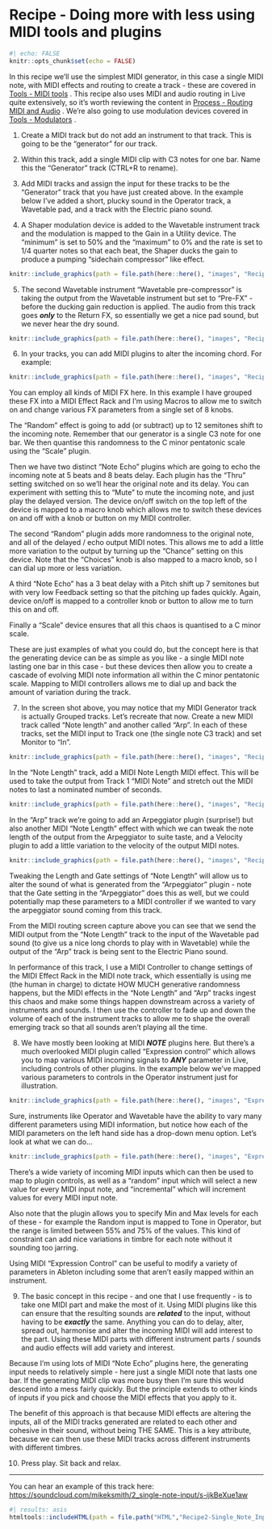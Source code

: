 # Recipe - Doing more with less using MIDI tools and plugins {#006-Recipe-MIDI_tools}

```r
#| echo: FALSE
knitr::opts_chunk$set(echo = FALSE)
```

In this recipe we'll use the simplest MIDI generator, in this case a single MIDI
note, with MIDI effects and routing to create a track - these are covered in 
[Tools - MIDI tools](#004-Tools-MIDI_tools)
.
This recipe also uses MIDI and audio routing in Live quite extensively, so it's
worth reviewing the content in 
[Process - Routing MIDI and Audio](#005-Process-Routing)
. We're also going to use
modulation devices covered in 
[Tools - Modulators](#007-Tools-Modulators)
.

1.  Create a MIDI track but do not add an instrument to that track. This is
going to be the "generator" for our track.

2.  Within this track, add a single MIDI clip with C3 notes for one bar. Name
this the "Generator" track (CTRL+R to rename).

3.  Add MIDI tracks and assign the input for these tracks to be the "Generator"
track that you have just created above. In the example below I've added a short,
plucky sound in the Operator track, a Wavetable pad, and a track with the
Electric piano sound.

4.  A Shaper modulation device is added to the Wavetable instrument track and
the modulation is mapped to the Gain in a Utility device. The "minimum" is set
to 50% and the "maximum" to 0% and the rate is set to 1/4 quarter notes so that
each beat, the Shaper ducks the gain to produce a pumping "sidechain compressor"
like effect.

```r
knitr::include_graphics(path = file.path(here::here(), "images", "Recipe2_MODULATION_Shaper-gain.png"))
```

5.  The second Wavetable instrument "Wavetable pre-compressor" is taking the
output from the Wavetable instrument but set to "Pre-FX" - before the ducking
gain reduction is applied. The audio from this track goes ***only*** to the
Return FX, so essentially we get a nice pad sound, but we never hear the dry
sound.

```r
knitr::include_graphics(path = file.path(here::here(), "images", "Recipe2_MIDI-and-audio-routing.png"))
```

6.  In your tracks, you can add MIDI plugins to alter the incoming chord. For example:

```r
knitr::include_graphics(path = file.path(here::here(), "images", "Recipe2_MIDI_fx.png"))
```

You can employ all kinds of MIDI FX here. In this example I have grouped these
FX into a MIDI Effect Rack and I'm using Macros to allow me to switch on and
change various FX parameters from a single set of 8 knobs.
  
The "Random" effect is going to add (or subtract) up to 12 semitones shift to
the incoming note. Remember that our generator is a single C3 note for one bar.
We then quantise this randomness to the C minor pentatonic scale using the
"Scale" plugin.
  
Then we have two distinct "Note Echo" plugins which are going to echo the
incoming note at 5 beats and 8 beats delay. Each plugin has the "Thru" setting
switched on so we'll hear the original note and its delay. You can experiment
with setting this to "Mute" to mute the incoming note, and just play the delayed
version. The device on/off switch on the top left of the device is mapped to a
macro knob which allows me to switch these devices on and off with a knob or
button on my MIDI controller.
  
The second "Random" plugin adds more randomness to the original note, and all of
the delayed / echo output MIDI notes. This allows me to add a little more
variation to the output by turning up the "Chance" setting on this device. Note
that the "Choices" knob is also mapped to a macro knob, so I can dial up more or
less variation.
  
A third "Note Echo" has a 3 beat delay with a Pitch shift up 7 semitones but
with very low Feedback setting so that the pitching up fades quickly. Again,
device on/off is mapped to a controller knob or button to allow me to turn this
on and off.
  
Finally a "Scale" device ensures that all this chaos is quantised to a C minor scale.

These are just examples of what you could do, but the concept here is that the
generating device can be as simple as you like - a single MIDI note lasting one
bar in this case - but these devices then allow you to create a cascade of
evolving MIDI note information all within the C minor pentatonic scale. Mapping
to MIDI controllers allows me to dial up and back the amount of variation during
the track.

7.  In the screen shot above, you may notice that my MIDI Generator track is
actually Grouped tracks. Let's recreate that now. Create a new MIDI track called
"Note length" and another called "Arp". In each of these tracks, set the MIDI
input to Track one (the single note C3 track) and set Monitor to "In".

```r
knitr::include_graphics(path = file.path(here::here(), "images", "Recipe2_MIDI_manipulation.png"))
```

In the "Note Length" track, add a MIDI Note Length MIDI effect. This will be
used to take the output from Track 1 "MIDI Note" and stretch out the MIDI notes
to last a nominated number of seconds.

```r
knitr::include_graphics(path = file.path(here::here(), "images", "Recipe2_MIDI_NoteLength.png"))
```

In the "Arp" track we're going to add an Arpeggiator plugin (surprise!) but also
another MIDI "Note Length" effect with which we can tweak the note length of the
output from the Arpeggiator to suite taste, and a Velocity plugin to add a
little variation to the velocity of the output MIDI notes.

```r
knitr::include_graphics(path = file.path(here::here(), "images", "Recipe2_MIDI_Arp.png"))
```

Tweaking the Length and Gate settings of "Note Length" will allow us to alter
the sound of what is generated from the "Arpeggiator" plugin - note that the
Gate setting in the "Arpeggiator" does this as well, but we could potentially
map these parameters to a MIDI controller if we wanted to vary the arpeggiator
sound coming from this track.

From the MIDI routing screen capture above you can see that we send the MIDI
output from the "Note Length" track to the input of the Wavetable pad sound (to
give us a nice long chords to play with in Wavetable) while the output of the
"Arp" track is being sent to the Electric Piano sound.
  
In performance of this track, I use a MIDI Controller to change settings of the
MIDI Effect Rack in the MIDI note track, which essentially is using me (the
human in charge) to dictate HOW MUCH generative randomness happens, but the MIDI
effects in the "Note Length" and "Arp" tracks ingest this chaos and make some
things happen downstream across a variety of instruments and sounds. I then use
the controller to fade up and down the volume of each of the instrument tracks
to allow me to shape the overall emerging track so that all sounds aren't
playing all the time.

8.  We have mostly been looking at MIDI ***NOTE*** plugins here. But there's a
much overlooked MIDI plugin called "Expression control" which allows you to map
various MIDI incoming signals to ***ANY*** parameter in Live, including controls
of other plugins. In the example below we've mapped various parameters to
controls in the Operator instrument just for illustration.

```r
knitr::include_graphics(path = file.path(here::here(), "images", "Expression_control.png"))
```

Sure, instruments like Operator and Wavetable have the ability to vary many
different parameters using MIDI information, but notice how each of the MIDI
parameters on the left hand side has a drop-down menu option. Let's look at what
we can do...

```r
knitr::include_graphics(path = file.path(here::here(), "images", "Expression_control_2.png"))
```

There's a wide variety of incoming MIDI inputs which can then be used to map to
plugin controls, as well as a "random" input which will select a new value for
every MIDI input note, and "incremental" which will increment values for every
MIDI input note.
  
Also note that the plugin allows you to specify Min and Max levels for each of
these - for example the Random input is mapped to Tone in Operator, but the
range is limited between 55% and 75% of the values. This kind of constraint can
add nice variations in timbre for each note without it sounding too jarring.
  
Using MIDI "Expression Control" can be useful to modify a variety of parameters
in Ableton including some that aren't easily mapped within an instrument.

9.  The basic concept in this recipe - and one that I use frequently - is to
take one MIDI part and make the most of it. Using MIDI plugins like this can
ensure that the resulting sounds are ***related*** to the input, without having
to be ***exactly*** the same. Anything you can do to delay, alter, spread out,
harmonise and alter the incoming MIDI will add interest to the part. Using these
MIDI parts with different instrument parts / sounds and audio effects will add
variety and interest.
  
Because I'm using lots of MIDI "Note Echo" plugins here, the generating input
needs to relatively simple - here just a single MIDI note that lasts one bar. If
the generating MIDI clip was more busy then I'm sure this would descend into a
mess fairly quickly. But the principle extends to other kinds of inputs if you
pick and choose the MIDI effects that you apply to it.
  
The benefit of this approach is that because MIDI effects are altering the
inputs, all of the MIDI tracks generated are related to each other and cohesive
in their sound, without being THE SAME. This is a key attribute, because we can
then use these MIDI tracks across different instruments with different timbres.

10. Press play. Sit back and relax.

------------------------------------------------------------------------

You can hear an example of this track here: [https://soundcloud.com/mikeksmith/2_single-note-input/s-ijkBeXue1aw](https://soundcloud.com/mikeksmith/2_single-note-input/s-ijkBeXue1aw?in=mikeksmith/sets/the-lazy-producer-recipes/s-PGMEWqfwKGz&si=4cb32f77057549d28894966ca45a2715&utm_source=clipboard&utm_medium=text&utm_campaign=social_sharing){.uri}

```r
#| results: asis
htmltools::includeHTML(path = file.path("HTML","Recipe2-Single_Note_Input.html"))
```
